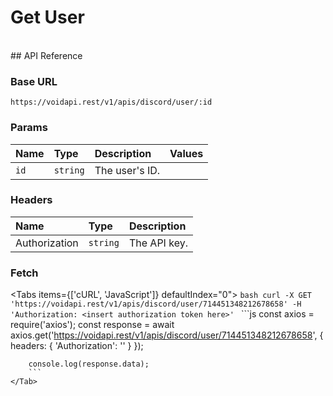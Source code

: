 # Get User

<br />
## API Reference

### Base URL

```http
https://voidapi.rest/v1/apis/discord/user/:id
```

### Params

| Name | Type | Description | Values |
| :--- | :--- | :--- | :--- |
| `id` | `string` | The user's ID. |  |

### Headers
| Name | Type | Description |
| :--- | :--- | :--- |
| Authorization | `string` | The API key. |

### Fetch

<Tabs items={['cURL', 'JavaScript']} defaultIndex="0">
  <Tab title="cURL">
    ```bash
    curl -X GET 'https://voidapi.rest/v1/apis/discord/user/714451348212678658'
        -H 'Authorization: <insert authorization token here>'
    ```
    </Tab>
    <Tab title="JavaScript">
        ```js
        const axios = require('axios');
        const response = await axios.get('https://voidapi.rest/v1/apis/discord/user/714451348212678658', {
            headers: {
                'Authorization': '<insert authorization token here>'
            }
        });

        console.log(response.data);
        ```
    </Tab>
</Tabs>